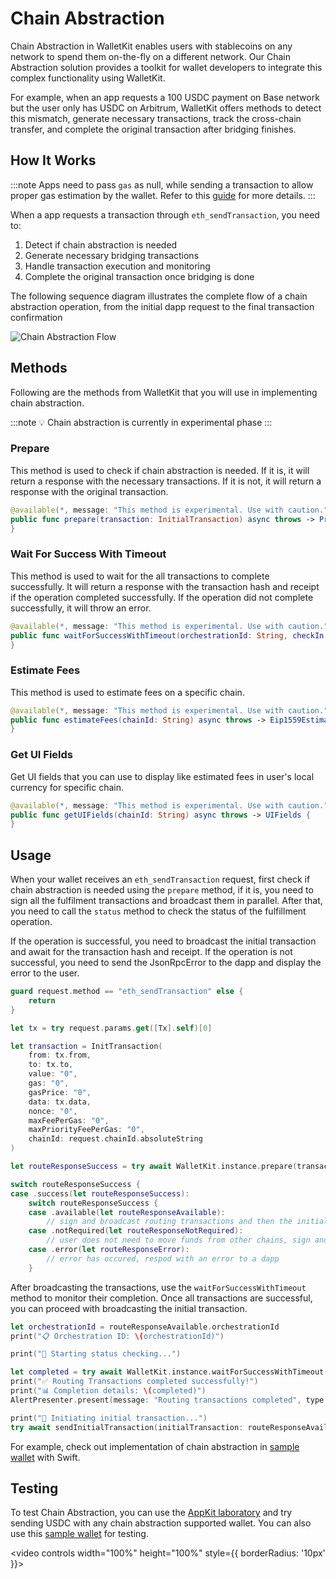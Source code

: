 # Chain Abstraction

Chain Abstraction in WalletKit enables users with stablecoins on any network to spend them on-the-fly on a different network. Our Chain Abstraction solution provides a toolkit for wallet developers to integrate this complex functionality using WalletKit.

For example, when an app requests a 100 USDC payment on Base network but the user only has USDC on Arbitrum, WalletKit offers methods to detect this mismatch, generate necessary transactions, track the cross-chain transfer, and complete the original transaction after bridging finishes.

## How It Works

:::note
Apps need to pass `gas` as null, while sending a transaction to allow proper gas estimation by the wallet. Refer to this [guide](../../../appkit/next/experimental/chain-abstraction.mdx) for more details.
:::

When a app requests a transaction through `eth_sendTransaction`, you need to:
1. Detect if chain abstraction is needed
2. Generate necessary bridging transactions
3. Handle transaction execution and monitoring
4. Complete the original transaction once bridging is done

The following sequence diagram illustrates the complete flow of a chain abstraction operation, from the initial dapp request to the final transaction confirmation

![Chain Abstraction Flow](/assets/chain-abstraction-flow.png)

## Methods

Following are the methods from WalletKit that you will use in implementing chain abstraction.

:::note
💡 Chain abstraction is currently in experimental phase
:::

### Prepare 

This method is used to check if chain abstraction is needed. If it is, it will return a response with the necessary transactions. 
If it is not, it will return a response with the original transaction. 

```swift
@available(*, message: "This method is experimental. Use with caution.")
public func prepare(transaction: InitialTransaction) async throws -> PrepareResponse {
}
```

### Wait For Success With Timeout

This method is used to wait for the all transactions to complete successfully. It will return a response with the transaction hash and receipt if the operation completed successfully. 
If the operation did not complete successfully, it will throw an error.

```swift
@available(*, message: "This method is experimental. Use with caution.")
public func waitForSuccessWithTimeout(orchestrationId: String, checkIn: UInt64, timeout: UInt64 = 180) async throws -> StatusResponseCompleted {
}
```

### Estimate Fees

This method is used to estimate fees on a specific chain. 

```swift
@available(*, message: "This method is experimental. Use with caution.")
public func estimateFees(chainId: String) async throws -> Eip1559Estimation {
}
```

### Get UI Fields

Get UI fields that you can use to display like estimated fees in user's local currency for specific chain.

```swift
@available(*, message: "This method is experimental. Use with caution.")
public func getUIFields(chainId: String) async throws -> UIFields {
}
```

## Usage

When your wallet receives an `eth_sendTransaction` request, first check if chain abstraction is needed using the `prepare` method, if it is, you need to sign all the fulfilment transactions and broadcast them in parallel. 
After that, you need to call the `status` method to check the status of the fulfillment operation. 

If the operation is successful, you need to broadcast the initial transaction and await for the transaction hash and receipt. 
If the operation is not successful, you need to send the JsonRpcError to the dapp and display the error to the user. 

```swift
guard request.method == "eth_sendTransaction" else {
    return
}

let tx = try request.params.get([Tx].self)[0]

let transaction = InitTransaction(
    from: tx.from,
    to: tx.to,
    value: "0",
    gas: "0",
    gasPrice: "0",
    data: tx.data,
    nonce: "0",
    maxFeePerGas: "0",
    maxPriorityFeePerGas: "0",
    chainId: request.chainId.absoluteString
)

let routeResponseSuccess = try await WalletKit.instance.prepare(transaction: transaction)

switch routeResponseSuccess {
case .success(let routeResponseSuccess):
    switch routeResponseSuccess {
    case .available(let routeResponseAvailable):
        // sign and broadcast routing transactions and then the initial transaction
    case .notRequired(let routeResponseNotRequired):
        // user does not need to move funds from other chains, sign and broadcast original transaction
    case .error(let routeResponseError):
        // error has occured, respod with an error to a dapp
    }
```

After broadcasting the transactions, use the `waitForSuccessWithTimeout` method to monitor their completion. Once all transactions are successful, you can proceed with broadcasting the initial transaction.

```swift 
let orchestrationId = routeResponseAvailable.orchestrationId
print("📋 Orchestration ID: \(orchestrationId)")

print("🔄 Starting status checking...")

let completed = try await WalletKit.instance.waitForSuccessWithTimeout(orchestrationId: orchestrationId, checkIn: 5, timeout: 180)
print("✅ Routing Transactions completed successfully!")
print("📊 Completion details: \(completed)")
AlertPresenter.present(message: "Routing transactions completed", type: .success)

print("🚀 Initiating initial transaction...")
try await sendInitialTransaction(initialTransaction: routeResponseAvailable.initialTransaction)
```

For example, check out implementation of chain abstraction in [sample wallet](https://github.com/reown-com/reown-swift/blob/develop/Example/WalletApp/PresentationLayer/Wallet/CATransactionModal/CATransactionPresenter.swift) with Swift. 

## Testing 

To test Chain Abstraction, you can use the [AppKit laboratory](https://appkit-lab.reown.com/library/wagmi/) and try sending USDC with any chain abstraction supported wallet. 
You can also use this [sample wallet](https://testflight.apple.com/join/09bTAryp) for testing. 

<video controls width="100%" height="100%" style={{ borderRadius: '10px' }}>
  <source src="/assets/chain-abstraction-demo.mp4" type="video/mp4" />
</video>